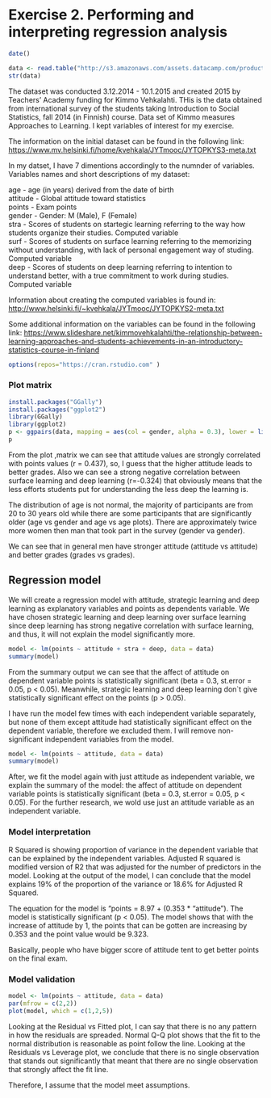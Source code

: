 # Exercise 2. Performing and interpreting regression analysis

```r
date()
```

```r
data <- read.table("http://s3.amazonaws.com/assets.datacamp.com/production/course_2218/datasets/learning2014.txt", sep = "," , header=TRUE)
str(data)
```
The dataset was conducted 3.12.2014 - 10.1.2015 and created 2015 by Teachers' Academy funding for Kimmo Vehkalahti. THis is the data obtained from international survey of the students taking Introduction to Social Statistics, fall 2014 (in Finnish) course. Data set of Kimmo measures Approaches to Learning. I kept variables of interest for my exercise.

The information on the initial dataset can be found in the following link: <https://www.mv.helsinki.fi/home/kvehkala/JYTmooc/JYTOPKYS3-meta.txt>

In my datset, I have 7 dimentions accordingly to the numnder of variables.  
Variables names and short descriptions of my dataset:

age - age (in years) derived from the date of birth  
attitude - Global attitude toward statistics  
points - Exam points  
gender - Gender: M (Male), F (Female)  
stra - Scores of students on startegic learning referring to the way how students organize their studies. Computed variable  
surf - Scores of students on surface learning referring to the memorizing without understanding, with lack of personal engagement way of studing. Computed variable  
deep - Scores of students on deep learning referring to intention to understand better, with a true commitment to work during studies. Computed variable  

Information about creating the computed variables is found in: <http://www.helsinki.fi/~kvehkala/JYTmooc/JYTOPKYS2-meta.txt>

Some additional information on the variables can be found in the following link: <https://www.slideshare.net/kimmovehkalahti/the-relationship-between-learning-approaches-and-students-achievements-in-an-introductory-statistics-course-in-finland>

```r
options(repos="https://cran.rstudio.com" )
```
### Plot matrix
```r
install.packages("GGally")
install.packages("ggplot2")
library(GGally) 
library(ggplot2)
p <- ggpairs(data, mapping = aes(col = gender, alpha = 0.3), lower = list(combo = wrap("facethist", bins = 20)))
p
```
From the plot ,matrix we can see that attitude values are strongly correlated with points values (r = 0.437), so, I guess that the higher attitude leads to better grades. Also we can see a strong negative correlation between surface learning and deep learning (r=-0.324) that obviously means that the less efforts students put for understanding the less deep the learning is.

The distribution of age is not normal, the majority of participants are from 20 to 30 years old while there are some participants that are significantly older (age vs gender and age vs age plots). There are approximately twice more women then man that took part in the survey (gender va gender).

We can see that in general men have stronger attitude (attitude vs attitude) and better grades (grades vs grades). 

## Regression model
We will create a regression model with attitude, strategic learning and deep learning as explanatory variables and points as dependents variable. We have chosen strategic learning and deep learning over surface learning since deep learning has strong negative correlation with surface learning, and thus, it will not explain the model significantly more.
```r
model <- lm(points ~ attitude + stra + deep, data = data)
summary(model)
```
From the summary output we can see that the affect of attitude on dependent variable points is statistically significant (beta = 0.3, st.error = 0.05, p < 0.05). Meanwhile, strategic learning and deep learning don`t give statistically significant effect on the points (p > 0.05).

I have run the model few times with each independent variable separately, but none of them except attitude had statistically significant effect on the dependent variable, therefore we excluded them. I will remove non-significant independent variables from the model.
```r
model <- lm(points ~ attitude, data = data)
summary(model)
```

After, we fit the model again with just attitude as independent variable, we explain the summary of the model: the affect of attitude on dependent variable points is statistically significant (beta = 0.3, st.error = 0.05, p < 0.05). 
For the further research, we wold use just an attitude variable as an independent variable.

### Model interpretation

R Squared is showing proportion of variance in the dependent variable that can be explained by the independent variables. Adjusted R squared is modified version of R2 that was adjusted for the number of predictors in the model. Looking at the output of the model, I can conclude that the model explains 19% of the proportion of the variance or 18.6% for Adjusted R Squared.

The equation for the model is “points = 8.97 + (0.353 * “attitude”). The model is statistically significant (p < 0.05). The model shows that with the increase of attitude by 1, the points that can be gotten are increasing by 0.353 and the point value would be 9.323.

Basically, people who have bigger score of attitude tent to get better points on the final exam.

### Model validation
```r
model <- lm(points ~ attitude, data = data)
par(mfrow = c(2,2))
plot(model, which = c(1,2,5))
```

Looking at the Residual vs Fitted plot, I can say that there is no any pattern in how the residuals are spreaded. Normal Q-Q plot shows that the fit to the normal distribution is reasonable as point follow the line. Looking at the Residuals vs Leverage plot, we conclude that there is no single observation that stands out significantly that meant that there are no single observation that strongly affect the fit line.

Therefore, I assume that the model meet assumptions.